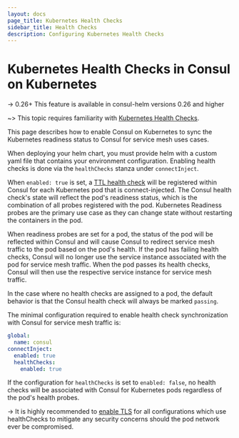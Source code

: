 ```yaml
---
layout: docs
page_title: Kubernetes Health Checks
sidebar_title: Health Checks
description: Configuring Kubernetes Health Checks
---
```


# Kubernetes Health Checks in Consul on Kubernetes

-> 0.26+ This feature is available in consul-helm versions 0.26 and higher

~> This topic requires familiarity with [Kubernetes Health Checks](https://kubernetes.io/docs/tasks/configure-pod-container/configure-liveness-readiness-startup-probes/).

This page describes how to enable Consul on Kubernetes to sync the Kubernetes readiness status to Consul for service mesh uses cases.

When deploying your helm chart, you must provide helm with a custom yaml file that contains your environment configuration.
Enabling health checks is done via the `healthChecks` stanza under `connectInject`.

When `enabled: true` is set, a [TTL health check](https://www.consul.io/docs/discovery/checks#ttl) will be registered within
Consul for each Kubernetes pod that is connect-injected. The Consul health check's state will reflect the pod's readiness
status, which is the combination of all probes registered with the pod. Kubernetes Readiness probes are the primary use
case as they can change state without restarting the containers in the pod.

When readiness probes are set for a pod, the status of the pod will be reflected within Consul and will cause Consul to redirect service
mesh traffic to the pod based on the pod's health. If the pod has failing health checks, Consul will no longer use
the service instance associated with the pod for service mesh traffic. When the pod passes its health checks, Consul will
then use the respective service instance for service mesh traffic.

In the case where no health checks are assigned to a pod, the default behavior is that the Consul health check will always
be marked `passing`.

The minimal configuration required to enable health check synchronization with Consul for service mesh traffic is:

```yaml
global:
  name: consul
connectInject:
  enabled: true
  healthChecks:
    enabled: true
```

If the configuration for `healthChecks` is set to `enabled: false`, no health checks will be associated with Consul for
Kubernetes pods regardless of the pod's health probes.

-> It is highly recommended to [enable TLS](/docs/k8s/tls-on-existing-cluster) for all configurations which use healthChecks to mitigate any
security concerns should the pod network ever be compromised.
